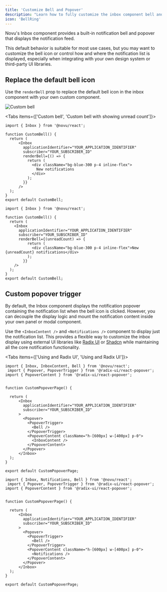 ```yaml
---
title: 'Customize Bell and Popover'
description: "Learn how to fully customize the inbox component bell and trigger a custom notification feed using your own components or third-party libraries."
icon: 'BellRing'
---
```


Novu's Inbox component provides a built-in notification bell and popover that displays the notification feed.

This default behavior is suitable for most use cases, but you may want to customize the bell icon or control how and where the notification list is displayed, especially when integrating with your own design system or third-party UI libraries.

## Replace the default bell icon

Use the `renderBell` prop to replace the default bell icon in the inbox component with your own custom component.

![Custom bell](/images/inbox/custom-bell.gif)

<Tabs items={['Custom bell', 'Custom bell with showing unread count']}>
  <Tab>

```tsx
import { Inbox } from '@novu/react';

function CustomBell() {
  return (
      <Inbox
        applicationIdentifier="YOUR_APPLICATION_IDENTIFIER"
        subscriber="YOUR_SUBSCRIBER_ID"
        renderBell={() => {
          return (
            <div className="bg-blue-300 p-4 inline-flex">
              New notifications
            </div>
          );
        }}
      />
  );
}
export default CustomBell;
```

  </Tab>
  <Tab>

```tsx
import { Inbox } from '@novu/react';

function CustomBell() {
  return (
    <Inbox 
      applicationIdentifier="YOUR_APPLICATION_IDENTIFIER"
      subscriber="YOUR_SUBSCRIBER_ID"
      renderBell={(unreadCount) => {
          return (
            <div className="bg-blue-300 p-4 inline-flex">New {unreadCount} notifications</div>
          );
        }}
    />
  );
}
export default CustomBell;
```

  </Tab>
</Tabs>


## Custom popover trigger

By default, the Inbox component displays the notification popover containing the notification list when the bell icon is clicked. However, you can decouple the display logic and mount the notification content inside your own panel or modal component.

Use the `<InboxContent />` and `<Notifications />` component to display just the notification list. This provides a flexible way to customize the inbox display using external UI libraries like [Radix UI](https://www.radix-ui.com/) or [Shadcn](https://ui.shadcn.com/docs/installation) while maintaining all the core notification functionality.

<Tabs items={['Using <InboxContent /> and Radix UI', 'Using <Notifications /> and Radix UI']}>
  <Tab>
```tsx
import { Inbox, InboxContent, Bell } from '@novu/react';
 import { Popover, PopoverTrigger } from '@radix-ui/react-popover';
import { PopoverContent } from '@radix-ui/react-popover';


function CustomPopoverPage() {

  return (
      <Inbox
        applicationIdentifier="YOUR_APPLICATION_IDENTIFIER"
        subscriber="YOUR_SUBSCRIBER_ID"
      >
        <Popover>
          <PopoverTrigger>
            <Bell />
          </PopoverTrigger>
          <PopoverContent className="h-[600px] w-[400px] p-0">
            <InboxContent />
          </PopoverContent>
        </Popover>
      </Inbox>
  );
}

export default CustomPopoverPage;
```

  </Tab>
  <Tab>

```tsx
import { Inbox, Notifications, Bell } from '@novu/react';
 import { Popover, PopoverTrigger } from '@radix-ui/react-popover';
import { PopoverContent } from '@radix-ui/react-popover';


function CustomPopoverPage() {

  return (
      <Inbox
        applicationIdentifier="YOUR_APPLICATION_IDENTIFIER"
        subscriber="YOUR_SUBSCRIBER_ID"
      >
        <Popover>
          <PopoverTrigger>
            <Bell />
          </PopoverTrigger>
          <PopoverContent className="h-[600px] w-[400px] p-0">
            <Notifications />
          </PopoverContent>
        </Popover>
      </Inbox>
  );
}

export default CustomPopoverPage;
```

  </Tab>
</Tabs>